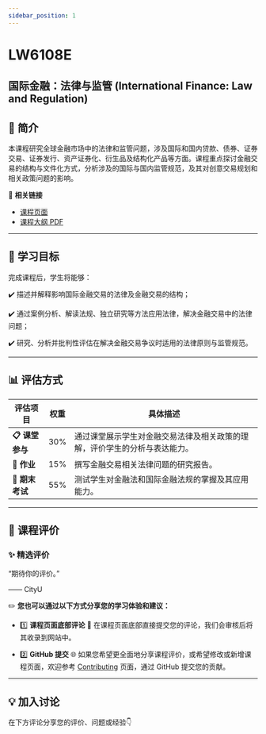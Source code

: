 ```yaml
---
sidebar_position: 1
---
```


# LW6108E
## 国际金融：法律与监管 (International Finance: Law and Regulation)

## **📘 简介**
本课程研究全球金融市场中的法律和监管问题，涉及国际和国内贷款、债券、证券交易、证券发行、资产证券化、衍生品及结构化产品等方面。课程重点探讨金融交易的结构与文件化方式，分析涉及的国际与国内监管规范，及其对创意交易规划和相关政策问题的影响。

🔗 **相关链接**
- [课程页面](https://www.cityu.edu.hk/catalogue/pg/202526/course/LW6108E.htm)
- [课程大纲 PDF](https://www.cityu.edu.hk/catalogue/pg/202526/course/LW6108E.pdf)

---

## **🎯 学习目标**

完成课程后，学生将能够：

✔️ 描述并解释影响国际金融交易的法律及金融交易的结构；

✔️ 通过案例分析、解读法规、独立研究等方法应用法律，解决金融交易中的法律问题；

✔️ 研究、分析并批判性评估在解决金融交易争议时适用的法律原则与监管规范。

---

## **📊 评估方式**

| **评估项目**         | **权重** | **具体描述**                                                                                       |
|---------------------|---------|---------------------------------------------------------------------------------------------------|
| **📋 课堂参与**       | 30%     | 通过课堂展示学生对金融交易法律及相关政策的理解，评价学生的分析与表达能力。                       |
| **📝 作业**           | 15%     | 撰写金融交易相关法律问题的研究报告。                                                             |
| **📂 期末考试**       | 55%     | 测试学生对金融法和国际金融法规的掌握及其应用能力。                                               |

---

## **💬 课程评价**

### ✨ **精选评价**
<div className={commentStyles.commentBox}>
    <p className={commentStyles.commentText}>
        “期待你的评价。”
    </p>
    <p className={commentStyles.commentAuthor}>—— CityU</p>
</div>

✏️ **您也可以通过以下方式分享您的学习体验和建议：**

- 1️⃣ **课程页面底部评论**
💬 在课程页面底部直接提交您的评论，我们会审核后将其收录到网站中。

- 2️⃣ **GitHub 提交**
🌐 如果您希望更全面地分享课程评价，或希望修改或新增课程页面，欢迎参考 [Contributing](/contributing) 页面，通过 GitHub 提交您的贡献。

---

## **💡 加入讨论**

在下方评论分享您的评价、问题或经验👇
<Utterances />

